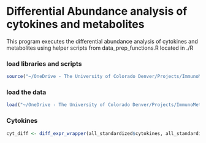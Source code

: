 # Differential Abundance analysis of cytokines and metabolites
This program executes the differential abundance analysis of cytokines and metabolites using helper scripts from data_prep_functions.R located in ./R


### load libraries and scripts
```r
source("~/OneDrive - The University of Colorado Denver/Projects/ImmunoMetabolicSubtypes/R/data_prep_functions.R")
```


### load the data
```r
load("~/OneDrive - The University of Colorado Denver/Projects/ImmunoMetabolicSubtypes/data/processed/all_cyt_met_standardized.RData")

```

### Cytokines

```r
cyt_diff <- diff_expr_wrapper(all_standardized$cytokines, all_standardized$clinic, "Karyotype", "Control", test = "wilcoxon")
    
```

